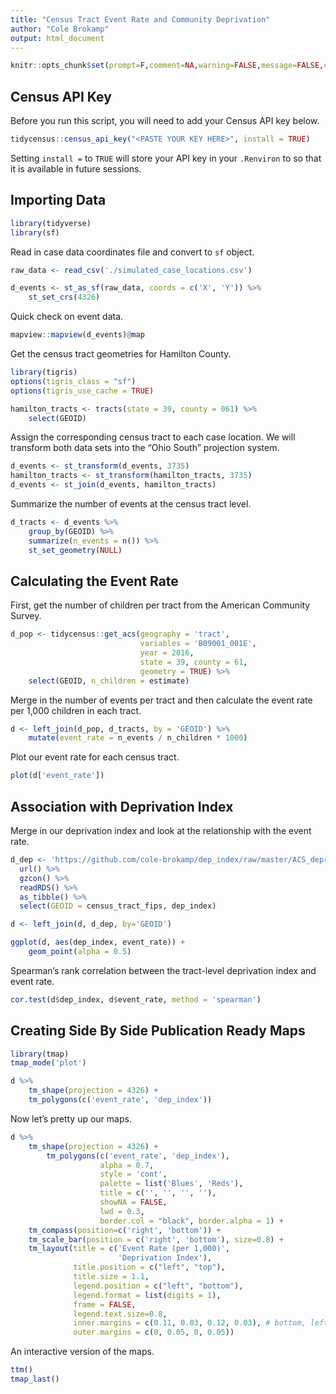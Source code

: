 ```yaml
---
title: "Census Tract Event Rate and Community Deprivation"
author: "Cole Brokamp"
output: html_document
---
```


```r
knitr::opts_chunk$set(prompt=F,comment=NA,warning=FALSE,message=FALSE,collapse=TRUE,cache=FALSE)
```

## Census API Key

Before you run this script, you will need to add your Census API key below.  

```r
tidycensus::census_api_key("<PASTE YOUR KEY HERE>", install = TRUE)
```

Setting `install =` to `TRUE` will store your API key in your `.Renviron` to so that it is available in future sessions.

## Importing Data

```r
library(tidyverse)
library(sf)
```

Read in case data coordinates file and convert to `sf` object.

```r
raw_data <- read_csv('./simulated_case_locations.csv')

d_events <- st_as_sf(raw_data, coords = c('X', 'Y')) %>% 
    st_set_crs(4326)
```

Quick check on event data.

```r
mapview::mapview(d_events)@map
```

Get the census tract geometries for Hamilton County.

```r
library(tigris)
options(tigris_class = "sf")
options(tigris_use_cache = TRUE)
```

```r
hamilton_tracts <- tracts(state = 39, county = 061) %>% 
    select(GEOID)
```

Assign the corresponding census tract to each case location.  We will transform both data sets into the "Ohio South" projection system.

```r
d_events <- st_transform(d_events, 3735)
hamilton_tracts <- st_transform(hamilton_tracts, 3735)
d_events <- st_join(d_events, hamilton_tracts)
```

Summarize the number of events at the census tract level.

```r
d_tracts <- d_events %>% 
    group_by(GEOID) %>% 
    summarize(n_events = n()) %>% 
    st_set_geometry(NULL)
```

## Calculating the Event Rate

First, get the number of children per tract from the American Community Survey.

```r
d_pop <- tidycensus::get_acs(geography = 'tract',
                             variables = 'B09001_001E',
                             year = 2016,
                             state = 39, county = 61,
                             geometry = TRUE) %>%
    select(GEOID, n_children = estimate)
```

Merge in the number of events per tract and then calculate the event rate per 1,000 children in each tract.

```r
d <- left_join(d_pop, d_tracts, by = 'GEOID') %>% 
    mutate(event_rate = n_events / n_children * 1000)
```

Plot our event rate for each census tract.

```r
plot(d['event_rate'])
```

## Association with Deprivation Index

Merge in our deprivation index and look at the relationship with the event rate.

```r
d_dep <- 'https://github.com/cole-brokamp/dep_index/raw/master/ACS_deprivation_index_by_census_tracts.rds' %>%
  url() %>%
  gzcon() %>%
  readRDS() %>%
  as_tibble() %>%
  select(GEOID = census_tract_fips, dep_index)

d <- left_join(d, d_dep, by='GEOID')
```

```r
ggplot(d, aes(dep_index, event_rate)) +
    geom_point(alpha = 0.5)
```

Spearman's rank correlation between the tract-level deprivation index and event rate.

```r
cor.test(d$dep_index, d$event_rate, method = 'spearman')
```

## Creating Side By Side Publication Ready Maps

```r
library(tmap)
tmap_mode('plot')

d %>% 
    tm_shape(projection = 4326) +
    tm_polygons(c('event_rate', 'dep_index'))

```

Now let's pretty up our maps.

```r
d %>% 
    tm_shape(projection = 4326) +
        tm_polygons(c('event_rate', 'dep_index'),
                    alpha = 0.7,
                    style = 'cont',
                    palette = list('Blues', 'Reds'),
                    title = c('', '', '', ''),
                    showNA = FALSE,
                    lwd = 0.3,
                    border.col = "black", border.alpha = 1) +
    tm_compass(position=c('right', 'bottom')) +
    tm_scale_bar(position = c('right', 'bottom'), size=0.8) +
    tm_layout(title = c('Event Rate (per 1,000)',
                        'Deprivation Index'),
              title.position = c("left", "top"),
              title.size = 1.1,
              legend.position = c("left", "bottom"),
              legend.format = list(digits = 1),
              frame = FALSE,
              legend.text.size=0.8,
              inner.margins = c(0.11, 0.03, 0.12, 0.03), # bottom, left, top, right
              outer.margins = c(0, 0.05, 0, 0.05))
```

An interactive version of the maps.

```r
ttm()
tmap_last()
```

